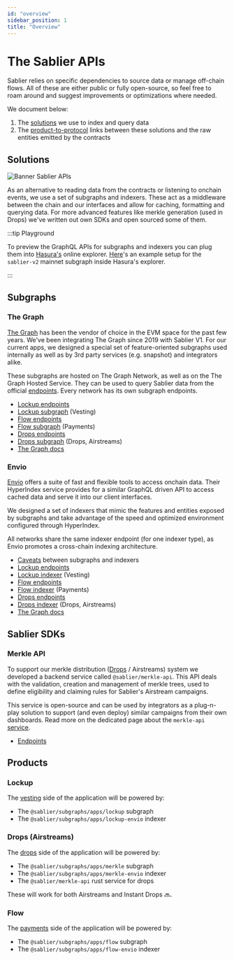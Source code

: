 ```yaml
---
id: "overview"
sidebar_position: 1
title: "Overview"
---
```



# The Sablier APIs

Sablier relies on specific dependencies to source data or manage off-chain flows. All of these are either public or
fully open-source, so feel free to roam around and suggest improvements or optimizations where needed.

We document below:

1. The [solutions](#solutions) we use to index and query data
2. The [product-to-protocol](#products) links between these solutions and the raw entities emitted by the contracts

## Solutions

![Banner Sablier APIs](/banner/docs-banner-apis.png)

As an alternative to reading data from the contracts or listening to onchain events, we use a set of subgraphs and
indexers. These act as a middleware between the chain and our interfaces and allow for caching, formatting and querying
data. For more advanced features like merkle generation (used in Drops) we've written out own SDKs and open sourced some
of them.

:::tip Playground

To preview the GraphQL APIs for subgraphs and indexers you can plug them into
[Hasura's](https://cloud.hasura.io/public/graphiql) online explorer.
[Here](https://cloud.hasura.io/public/graphiql?endpoint=https://api.studio.thegraph.com/query/57079/sablier-v2/version/latest)'s
an example setup for the `sablier-v2` mainnet subgraph inside Hasura's explorer.

:::

## Subgraphs

### The Graph

[The Graph](https://thegraph.com/) has been the vendor of choice in the EVM space for the past few years. We've been
integrating The Graph since 2019 with Sablier V1. For our current apps, we designed a special set of feature-oriented
subgraphs used internally as well as by 3rd party services (e.g. snapshot) and integrators alike.

These subgraphs are hosted on The Graph Network, as well as on the The Graph Hosted Service. They can be used to query
Sablier data from the official [endpoints](/api/lockup/endpoints). Every network has its own subgraph endpoints.

- [Lockup endpoints](/api/lockup/endpoints)
- [Lockup subgraph](https://github.com/sablier-labs/subgraphs/apps/lockup) (Vesting)
- [Flow endpoints](/api/flow/endpoints)
- [Flow subgraph](https://github.com/sablier-labs/subgraphs/apps/flow) (Payments)
- [Drops endpoints](/api/drops/endpoints)
- [Drops subgraph](https://github.com/sablier-labs/subgraphs/apps/merkle) (Drops, Airstreams)
- [The Graph docs](https://thegraph.com/docs/en/quick-start/)

<LinkPreview
  href="https://github.com/sablier-labs/subgraphs"
  icon="github"
  subtitle="@sablier/subgraphs"
  title="Sablier Subgraphs on Github"
/>

### Envio

[Envio](https://envio.dev/) offers a suite of fast and flexible tools to access onchain data. Their HyperIndex service
provides for a similar GraphQL driven API to access cached data and serve it into our client interfaces.

We designed a set of indexers that mimic the features and entities exposed by subgraphs and take advantage of the speed
and optimized environment configured through HyperIndex.

All networks share the same indexer endpoint (for one indexer type), as Envio promotes a cross-chain indexing
architecture.

- [Caveats](/api/caveats) between subgraphs and indexers
- [Lockup endpoints](/api/lockup/endpoints)
- [Lockup indexer](https://github.com/sablier-labs/subgraphs/apps/lockup-envio) (Vesting)
- [Flow endpoints](/api/lockup/endpoints)
- [Flow indexer](https://github.com/sablier-labs/subgraphs/apps/flow-envio) (Payments)
- [Drops endpoints](/api/drops/endpoints)
- [Drops indexer](https://github.com/sablier-labs/subgraphs/apps/merkle-envio) (Drops, Airstreams)
- [The Graph docs](https://thegraph.com/docs/en/quick-start/)

<LinkPreview
  href="https://github.com/sablier-labs/subgraphs"
  icon="github"
  subtitle="@sablier/subgraphs"
  title="Sablier Indexers on Github"
/>

## Sablier SDKs

### Merkle API

To support our merkle distribution ([Drops](/apps/features/drops) / Airstreams) system we developed a backend service
called `@sablier/merkle-api`. This API deals with the validation, creation and management of merkle trees, used to
define eligibility and claiming rules for Sablier's Airstream campaigns.

This service is open-source and can be used by integrators as a plug-n-play solution to support (and even deploy)
similar campaigns from their own dashboards. Read more on the dedicated page about the `merkle-api`
[service](/api/drops/merkle-api/overview).

- [Endpoints](/api/drops/endpoints)

<LinkPreview
  href="https://github.com/sablier-labs/merkle-api"
  icon="github"
  subtitle="@sablier/merkle-api - Rust based service for merkle distributions"
  title="Sablier Merkle API on Github"
/>

## Products

### Lockup

The [vesting](/apps/features/vesting) side of the application will be powered by:

- The `@sablier/subgraphs/apps/lockup` subgraph
- The `@sablier/subgraphs/apps/lockup-envio` indexer

### Drops (Airstreams)

The [drops](/apps/features/drops) side of the application will be powered by:

- The `@sablier/subgraphs/apps/merkle` subgraph
- The `@sablier/subgraphs/apps/merkle-envio` indexer
- The `@sablier/merkle-api` rust service for drops

These will work for both Airstreams and Instant Drops 🔜.

### Flow

The [payments](/apps/features/payments) side of the application will be powered by:

- The `@sablier/subgraphs/apps/flow` subgraph
- The `@sablier/subgraphs/apps/flow-envio` indexer
